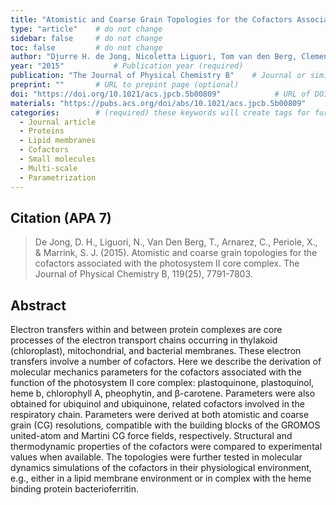```yaml
---
title: "Atomistic and Coarse Grain Topologies for the Cofactors Associated with the Photosystem II Core Complex"          # Paper title (required)
type: "article"    # do not change
sidebar: false     # do not change
toc: false         # do not change
author: "Djurre H. de Jong, Nicoletta Liguori, Tom van den Berg, Clement Arnarez, Xavier Periole, and Siewert J. Marrink"         # Paper authors (required)
year: "2015"           # Publication year (required)
publication: "The Journal of Physical Chemistry B"    # Journal or similar (required)
preprint: ""       # URL to prepint page (optional)  
doi: "https://doi.org/10.1021/acs.jpcb.5b00809"            # URL of DOI (required)  
materials: "https://pubs.acs.org/doi/abs/10.1021/acs.jpcb.5b00809"      # URL to suplementary info (optional)
categories:        # (required) these keywords will create tags for further filtering. 
  - Journal article
  - Proteins
  - Lipid membranes
  - Cofactors
  - Small molecules
  - Multi-scale
  - Parametrization
---
```


<!-- 
The info below is just an example. 

Both fields are required and they have to be replaced with the respective info for each paper. 

Please notice the `> ` symbol before the citation, it gives it additional styling.  
-->

## Citation (APA 7)      

> De Jong, D. H., Liguori, N., Van Den Berg, T., Arnarez, C., Periole, X., & Marrink, S. J. (2015). Atomistic and coarse grain topologies for the cofactors associated with the photosystem II core complex. The Journal of Physical Chemistry B, 119(25), 7791-7803.

## Abstract

Electron transfers within and between protein complexes are core processes of the electron transport chains occurring in thylakoid (chloroplast), mitochondrial, and bacterial membranes. These electron transfers involve a number of cofactors. Here we describe the derivation of molecular mechanics parameters for the cofactors associated with the function of the photosystem II core complex: plastoquinone, plastoquinol, heme b, chlorophyll A, pheophytin, and β-carotene. Parameters were also obtained for ubiquinol and ubiquinone, related cofactors involved in the respiratory chain. Parameters were derived at both atomistic and coarse grain (CG) resolutions, compatible with the building blocks of the GROMOS united-atom and Martini CG force fields, respectively. Structural and thermodynamic properties of the cofactors were compared to experimental values when available. The topologies were further tested in molecular dynamics simulations of the cofactors in their physiological environment, e.g., either in a lipid membrane environment or in complex with the heme binding protein bacterioferritin.